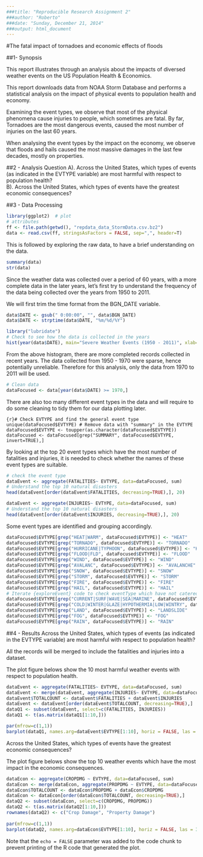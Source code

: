 ```yaml
---
###title: "Reproducible Research Assignment 2"
###author: "Roberto"
###date: "Sunday, December 21, 2014"
###output: html_document
---
```


#The fatal impact of tornadoes and economic effects of floods
        
##1- Synopsis

This report illustrates through an analysis about the impacts of diversed weather events on the US Population Health & Economics. 

This report downloads data from NOAA Storm Database and performs a statistical analysis on the impact of physical events to population health and economy.

Examining the event types, we observe that most of the physical phenomena cause injuries to people, which sometimes are fatal. By far, Tornadoes are the most dangerous events, caused the most number of injuries on the last 60 years.

When analysing the event types by the impact on the economy, we observe that floods and hails caused the most massive damages in the last few decades, mostly on properties.


##2 - Analysis Question
A).     Across the United States, which types of events (as indicated in the EVTYPE variable) are most harmful with respect to population health?  
B).	Across the United States, which types of events have the greatest economic consequences?  




##3 - Data Processing


```r
library(ggplot2)  # plot 
# attributes
ff <- file.path(getwd(), "repdata_data_StormData.csv.bz2")
data <- read.csv(ff, stringsAsFactors = FALSE, sep=",", header=T)
```

This is followed by exploring the raw data, to have a brief understanding on the data.

```r
summary(data)
str(data)
```

Since the weather data was collected over a period of 60 years, with a more complete data in the later years, let's first try to understand the frequency of the data being collected over the years from 1950 to 2011.

We will first trim the time format from the BGN_DATE variable.
```r
data$DATE <- gsub(" 0:00:00", "", data$BGN_DATE)
data$DATE <- strptime(data$DATE, "%m/%d/%Y")
```

```r
library("lubridate")
# Check to see how the data is collected in the years
hist(year(data$DATE), main="Severe Weather Events (1950 - 2011)", xlab="Year", breaks=61)
```     


From the above histogram, there are more completed records collected in recent years. The data collected from 1950 - 1970 were sparse, hence potentially unreliable. Therefore for this analysis, only the data from 1970 to 2011 will be used.



```r
# Clean data
dataFocused <- data[year(data$DATE) >= 1970,]
```

There are also too many different event types in the data and will require to do some cleaning to tidy them for our data plotting later.

```{r}# Check EVTYPE and find the general event type
unique(dataFocused$EVTYPE)
# Remove data with "summary" in the EVTYPE
dataFocused$EVTYPE <- toupper(as.character(dataFocused$EVTYPE))
dataFocused <- dataFocused[grep("SUMMARY", dataFocused$EVTYPE, invert=TRUE),]
```

By looking at the top 20 event types which have the most number of fatalities and injuries, it is needed to check whether the names of these event types are suitable.

```r
# check the event type
dataEvent <- aggregate(FATALITIES~ EVTYPE, data=dataFocused, sum)
# Understand the top 10 natural disasters
head(dataEvent[order(dataEvent$FATALITIES, decreasing=TRUE),], 20)
```

```r
dataEvent <- aggregate(INJURIES~ EVTYPE, data=dataFocused, sum)
# Understand the top 10 natural disasters
head(dataEvent[order(dataEvent$INJURIES, decreasing=TRUE),], 20)
```

Some event types are identified and grouping accordingly.
```r
dataFocused$EVTYPE[grep("HEAT|WARM", dataFocused$EVTYPE)] <- "HEAT"
dataFocused$EVTYPE[grep("TORNADO", dataFocused$EVTYPE)] <- "TORNADO"
dataFocused$EVTYPE[grep("HURRICANE|TYPHOON", dataFocused$EVTYPE)] <- "HURRICANE"
dataFocused$EVTYPE[grep("FLOOD|FLD", dataFocused$EVTYPE)] <- "FLOOD"
dataFocused$EVTYPE[grep("WIND", dataFocused$EVTYPE)] <- "WIND"
dataFocused$EVTYPE[grep("AVALANC", dataFocused$EVTYPE)] <- "AVALANCHE"
dataFocused$EVTYPE[grep("SNOW", dataFocused$EVTYPE)] <- "SNOW"
dataFocused$EVTYPE[grep("STORM", dataFocused$EVTYPE)] <- "STORM"
dataFocused$EVTYPE[grep("FIRE", dataFocused$EVTYPE)] <- "FIRE"
dataFocused$EVTYPE[grep("HAIL", dataFocused$EVTYPE)] <- "HAIL"
# Iterate {exploreEvent} code to check eventType which have not catered in the above category grouping 
dataFocused$EVTYPE[grep("CURRENT|SURF|WAVE|SEA|MARINE", dataFocused$EVTYPE)] <- "COAST CONDITIONS"
dataFocused$EVTYPE[grep("COLD|WINTER|GLAZE|HYPOTHERMIA|LOW|WINTRY", dataFocused$EVTYPE)] <- "COLD"
dataFocused$EVTYPE[grep("LAND", dataFocused$EVTYPE)] <- "LANDSLIDE"
dataFocused$EVTYPE[grep("FOG", dataFocused$EVTYPE)] <- "FOG"
dataFocused$EVTYPE[grep("RAIN", dataFocused$EVTYPE)] <- "RAIN"
```

##4 - Results
Across the United States, which types of events (as indicated in the EVTYPE variable) are most harmful with respect to population health?

All the records will be merged to include the fatalities and injuries into a dataset.

The plot figure belows show the 10 most harmful weather events with respect to population health.


```r
dataEvent <- aggregate(FATALITIES~ EVTYPE, data=dataFocused, sum)
dataEvent <- merge(dataEvent, aggregate(INJURIES~ EVTYPE, data=dataFocused, sum))
dataEvent$TOTALCOUNT <- dataEvent$FATALITIES + dataEvent$INJURIES
dataEvent <- dataEvent[order(dataEvent$TOTALCOUNT, decreasing=TRUE),]
dataQ1 <- subset(dataEvent, select=c(FATALITIES, INJURIES))
dataQ1 <- t(as.matrix(dataQ1[1:10,]))

par(mfrow=c(1,1))
barplot(dataQ1, names.arg=dataEvent$EVTYPE[1:10], horiz = FALSE, las = 3, cex.names = 0.75, cex.axis = 0.65, offset = 0, main="Fatalities & Injuries caused by weather events", ylab="Frequency", legend = rownames(dataQ1))
```

Across the United States, which types of events have the greatest economic consequences?

The plot figure belows show the top 10 weather events which have the most impact in the economic consequences.


```r
dataEcon <- aggregate(CROPDMG ~ EVTYPE, data=dataFocused, sum)
dataEcon <- merge(dataEcon, aggregate(PROPDMG ~ EVTYPE, data=dataFocused, sum))
dataEcon$TOTALCOUNT <- dataEcon$PROPDMG + dataEcon$CROPDMG
dataEcon <- dataEcon[order(dataEcon$TOTALCOUNT, decreasing=TRUE),]
dataQ2 <- subset(dataEcon, select=c(CROPDMG, PROPDMG))
dataQ2 <- t(as.matrix(dataQ2[1:10,]))
rownames(dataQ2) <- c("Crop Damage", "Property Damage")
  
par(mfrow=c(1,1))
barplot(dataQ2, names.arg=dataEcon$EVTYPE[1:10], horiz = FALSE, las = 3, cex.names = 0.75, cex.axis = 0.65, offset = 0, main="Property & Crop Damage caused by weather events", ylab="Frequency", legend = rownames(dataQ2))
```


Note that the `echo = FALSE` parameter was added to the code chunk to prevent printing of the R code that generated the plot.
